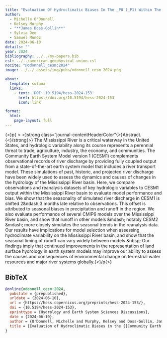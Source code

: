 ```yaml
---
title: "Evaluation Of Hydroclimatic Biases In The _P0 (_P1) Within The _P2 Basin"
author:
  - Michelle O'Donnell
  - Kelsey Murphy
  - "**James Doss-Gollin**"
  - Sylvia Dee
  - Samuel Munoz
date: 2024-06-10
details: ""
year: 2024
bibliography: ../../my-papers.bib
csl: ../../american-geophysical-union.csl
nocite: "@odonnell_cesm:2024"
image: ../../_assets/img/pubs/odonnell_cesm_2024.png

about:
  template: solana
  links:
    - text: 'DOI: 10.5194/hess-2024-153'
      href: https://doi.org/10.5194/hess-2024-153
      icon: link

format:
  html:
    page-layout: full
---
```


{$<$}p{$><$}strong class="journal-contentHeaderColor"{$>$}Abstract.{$<$}/strong{$>$} The Mississippi River is a critical waterway in the United States, and hydrologic variability along its course represents a perennial threat to trade, agriculture, industry, the economy, and communities. The Community Earth System Model version 1 (CESM1) complements observational records of river discharge by providing fully coupled output from a state-of-the-art earth system model that includes a river transport model. These simulations of past, historic, and projected river discharge have been widely used to assess the dynamics and causes of changes in the hydrology of the Mississippi River basin. Here, we compare observations and reanalysis datasets of key hydrologic variables to CESM1 output within the Mississippi River basin to evaluate model performance and bias. We show that the seasonality of simulated river discharge in CESM1 is shifted 2\&ndash;3 months late relative to observations. This offset is attributed to seasonal biases in precipitation and runoff in the region. We also evaluate performance of several CMIP6 models over the Mississippi River basin, and show that runoff in other models \&mdash; notably CESM2 \&mdash; more closely simulates the seasonal trends in the reanalysis data. Our results have implications for model selection when assessing hydroclimate variability on the Mississippi River basin, and show that the seasonal timing of runoff can vary widely between models.\&nbsp; Our findings imply that continued improvements in the representation of land surface hydrology in earth system models may improve our ability to assess the causes and consequences of environmental change on terrestrial water resources and major river systems globally.{$<$}/p{$>$}

## BibTeX

```bibtex
@online{odonnell_cesm:2024,
  pubstate = {prepublished},
  urldate = {2024-06-10},
  url = {https://hess.copernicus.org/preprints/hess-2024-153/},
  doi = {10.5194/hess-2024-153},
  eprinttype = {Hydrology and Earth System Sciences Discussions},
  date = {2024-06-10},
  author = {O'Donnell, Michelle and Murphy, Kelsey and Doss-Gollin, James and Dee, Sylvia and Munoz, Samuel},
  title = {Evaluation of Hydroclimatic Biases in the {{Community Earth System Model}} ({{CESM1}}) within the {{Mississippi River}} Basin},
}
```